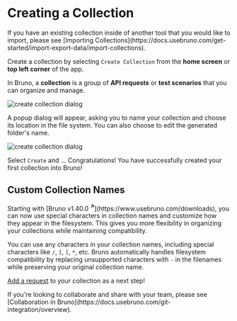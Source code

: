 
# Creating a Collection

<Callout type="info">
  If you have an existing collection inside of another tool that you would like to import, please see [Importing Collections](https://docs.usebruno.com/get-started/import-export-data/import-collections).
</Callout>

Create a collection by selecting `Create Collection` from the **home screen** or **top left corner** of the app.

In Bruno, a **collection** is a group of **API requests** or **test scenarios** that you can organize and manage.

![create collection dialog](/screenshots/get-started/bruno-basics/create-collection/bruno_collection-1.webp)

A popup dialog will appear, asking you to name your collection and choose its location in the file system. You can also choose to edit the generated folder's name.

![create collection dialog](/screenshots/get-started/bruno-basics/create-collection/bruno_collection-2.webp)

Select `Create` and ... Congratulations! You have successfully created your first collection into Bruno!

## Custom Collection Names

<Callout type="info">
  Starting with [Bruno v1.40.0 <strong><sup>↗</sup></strong>](https://www.usebruno.com/downloads), you can
  now use special characters in collection names and customize how they appear in
  the filesystem. This gives you more flexibility in organizing your collections
  while maintaining compatibility.
</Callout>

You can use any characters in your collection names, including special characters like `/`, `[`, `]`, `*`, etc. Bruno automatically handles filesystem compatibility by replacing unsupported characters with `-` in the filenames while preserving your original collection name.

[Add a request](https://docs.usebruno.com/get-started/bruno-basics/create-a-request) to your collection as a next step!

<Callout type="info">
  If you're looking to collaborate and share with your team, please see [Collaboration in Bruno](https://docs.usebruno.com/git-integration/overview).
</Callout>
